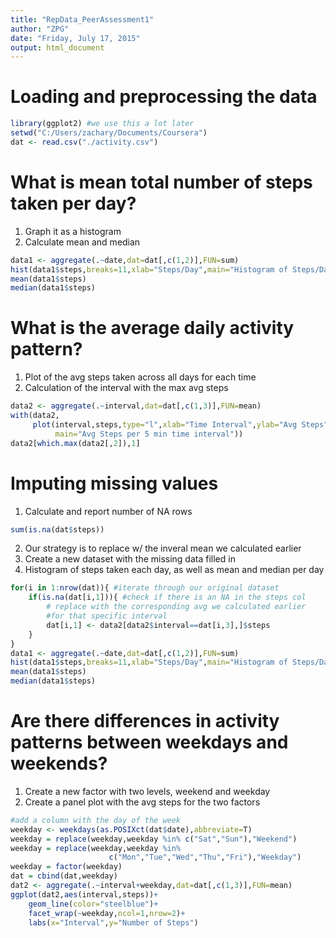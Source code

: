 ```yaml
---
title: "RepData_PeerAssessment1"
author: "ZPG"
date: "Friday, July 17, 2015"
output: html_document
---
```


Loading and preprocessing the data
=================================

```r
library(ggplot2) #we use this a lot later
setwd("C:/Users/zachary/Documents/Coursera")
dat <- read.csv("./activity.csv")
```

What is mean total number of steps taken per day?
=================================================
1. Graph it as a histogram  
2. Calculate mean and median  
```r
data1 <- aggregate(.~date,dat=dat[,c(1,2)],FUN=sum)
hist(data1$steps,breaks=11,xlab="Steps/Day",main="Histogram of Steps/Day")
mean(data1$steps)
median(data1$steps)

```

What is the average daily activity pattern?
===========================================
1. Plot of the avg steps taken across all days for each time  
2. Calculation of the interval with the max avg steps  
```r
data2 <- aggregate(.~interval,dat=dat[,c(1,3)],FUN=mean)
with(data2,
     plot(interval,steps,type="l",xlab="Time Interval",ylab="Avg Steps",
          main="Avg Steps per 5 min time interval"))
data2[which.max(data2[,2]),1]
```

Imputing missing values
=======================
1. Calculate and report number of NA rows  
```r
sum(is.na(dat$steps))
```
2. Our strategy is to replace w/ the inveral mean we calculated earlier  
3. Create a new dataset with the missing data filled in
4. Histogram of steps taken each day, as well as mean and median per day
```r
for(i in 1:nrow(dat)){ #iterate through our original dataset
    if(is.na(dat[i,1])){ #check if there is an NA in the steps col
        # replace with the corresponding avg we calculated earlier
        #for that specific interval
        dat[i,1] <- data2[data2$interval==dat[i,3],]$steps
    }
}                                                          
data1 <- aggregate(.~date,dat=dat[,c(1,2)],FUN=sum)
hist(data1$steps,breaks=11,xlab="Steps/Day",main="Histogram of Steps/Day")
mean(data1$steps)
median(data1$steps)
```

Are there differences in activity patterns between weekdays and weekends?
========================================================================
1. Create a new  factor with two levels, weekend and weekday  
2. Create a panel plot with the avg steps for the two factors

```r
#add a column with the day of the week
weekday <- weekdays(as.POSIXct(dat$date),abbreviate=T)
weekday = replace(weekday,weekday %in% c("Sat","Sun"),"Weekend")
weekday = replace(weekday,weekday %in% 
                      c("Mon","Tue","Wed","Thu","Fri"),"Weekday")
weekday = factor(weekday)
dat = cbind(dat,weekday)
dat2 <- aggregate(.~interval+weekday,dat=dat[,c(1,3)],FUN=mean)
ggplot(dat2,aes(interval,steps))+
    geom_line(color="steelblue")+
    facet_wrap(~weekday,ncol=1,nrow=2)+
    labs(x="Interval",y="Number of Steps")
```





